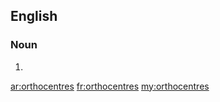 ==English==

===Noun===
{{infl|en|plural}}

# {{plural of|orthocentre}}

[[ar:orthocentres]]
[[fr:orthocentres]]
[[my:orthocentres]]